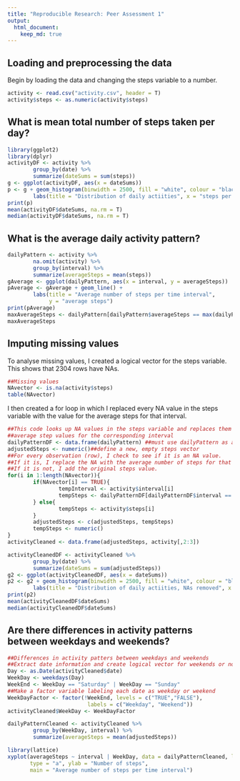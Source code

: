 ```yaml
---
title: "Reproducible Research: Peer Assessment 1"
output: 
  html_document:
    keep_md: true
---
```



## Loading and preprocessing the data
Begin by loading the data and changing the steps variable to a number.
```r
activity <- read.csv("activity.csv", header = T)
activity$steps <- as.numeric(activity$steps)
```

## What is mean total number of steps taken per day?
```r
library(ggplot2)
library(dplyr)
activityDF <- activity %>%
        group_by(date) %>%
        summarize(dateSums = sum(steps))
g <- ggplot(activityDF, aes(x = dateSums))
p <- g + geom_histogram(binwidth = 2500, fill = "white", colour = "black") +
        labs(title = "Distribution of daily actiities", x = "steps per day")
print(p)
mean(activityDF$dateSums, na.rm = T)
median(activityDF$dateSums, na.rm = T)
```

## What is the average daily activity pattern?
```r
dailyPattern <- activity %>%
        na.omit(activity) %>%
        group_by(interval) %>%
        summarize(averageSteps = mean(steps))
gAverage <- ggplot(dailyPattern, aes(x = interval, y = averageSteps))
pAverage <- gAverage + geom_line() + 
        labs(title = "Average number of steps per time interval", 
             y = "average steps")
print(pAverage)
maxAverageSteps <- dailyPattern[dailyPattern$averageSteps == max(dailyPattern$averageSteps),]
maxAverageSteps
```



## Imputing missing values
To analyse missing values, I created a logical vector for the steps variable. This shows
that 2304 rows have NAs.
```r
##Missing values
NAvector <- is.na(activity$steps)
table(NAvector)
```

I then created a for loop in which I replaced every NA value in the steps variable with
the value for the average steps for that interval.
```r
##This code looks up NA values in the steps variable and replaces them with 
##average step values for the corresponding interval
dailyPatternDF <- data.frame(dailyPattern) ##must use dailyPattern as a dataframe
adjustedSteps <- numeric()##define a new, empty steps vector
##For every observation (row), I check to see if it is an NA value. 
##If it is, I replace the NA with the average number of steps for that interval.
##If it is not, I add the original steps value.
for(i in 1:length(NAvector)){
        if(NAvector[i] == TRUE){
                tempInterval <- activity$interval[i]
                tempSteps <- dailyPatternDF[dailyPatternDF$interval == tempInterval, 2]
        } else{
                tempSteps <- activity$steps[i]
        }
        adjustedSteps <- c(adjustedSteps, tempSteps)
        tempSteps <- numeric()
}
activityCleaned <- data.frame(adjustedSteps, activity[,2:3])
```

```r
activityCleanedDF <- activityCleaned %>%
        group_by(date) %>%
        summarize(dateSums = sum(adjustedSteps))
g2 <- ggplot(activityCleanedDF, aes(x = dateSums))
p2 <- g2 + geom_histogram(binwidth = 2500, fill = "white", colour = "black") +
        labs(title = "Distribution of daily actiities, NAs removed", x = "steps per day")
print(p2)
mean(activityCleanedDF$dateSums)
median(activityCleanedDF$dateSums)
```


## Are there differences in activity patterns between weekdays and weekends?
```r
##Differences in activity patters between weekdays and weekends
##Extract date information and create logical vector for weekends or not
Day <- as.Date(activityCleaned$date)
WeekDay <- weekdays(Day)
WeekEnd <- WeekDay == "Saturday" | WeekDay == "Sunday"
##Make a factor variable labeling each date as weekday or weekend
WeekDayFactor <- factor(!WeekEnd, levels = c("TRUE","FALSE"), 
                         labels = c("Weekday", "Weekend"))
activityCleaned$WeekDay <- WeekDayFactor
```

```r
dailyPatternCleaned <- activityCleaned %>%
        group_by(WeekDay, interval) %>%
        summarize(averageSteps = mean(adjustedSteps))
```

```r
library(lattice)
xyplot(averageSteps ~ interval | WeekDay, data = dailyPatternCleaned, layout = c(1,2), 
       type = "a", ylab = "Number of steps", 
       main = "Average number of steps per time interval")
```
